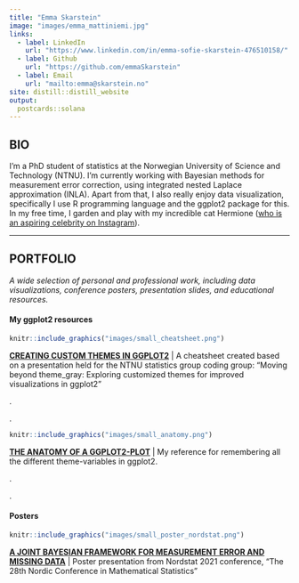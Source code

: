 ```yaml
---
title: "Emma Skarstein"
image: "images/emma_mattiniemi.jpg"
links:
  - label: LinkedIn
    url: "https://www.linkedin.com/in/emma-sofie-skarstein-476510158/"
  - label: Github
    url: "https://github.com/emmaSkarstein"
  - label: Email
    url: "mailto:emma@skarstein.no"
site: distill::distill_website
output:
  postcards::solana
---
```


## BIO

I'm a PhD student of statistics at the Norwegian University of Science and Technology (NTNU). I'm currently working with Bayesian methods for measurement error correction, using integrated nested Laplace approximation (INLA). Apart from that, I also really enjoy data visualization, specifically I use R programming language and the ggplot2 package for this. In my free time, I garden and play with my incredible cat Hermione ([who is an aspiring celebrity on Instagram](https://www.instagram.com/tiny.hermione.the.cat/)).
 
 
---

## PORTFOLIO

*A wide selection of personal and professional work, including data visualizations, conference posters, presentation slides, and educational resources.*

#### My ggplot2 resources

::: {.floatting}

```r
knitr::include_graphics("images/small_cheatsheet.png")
```

:::

**[CREATING CUSTOM THEMES IN GGPLOT2](https://emmaskarstein.github.io/images/cheatsheets_themes.pdf)** | A cheatsheet created based on a presentation held for the NTNU statistics group coding group: "Moving beyond theme_gray: Exploring customized themes for improved visualizations in ggplot2"

.  

.  


::: {.floatting}

```r
knitr::include_graphics("images/small_anatomy.png")
```

:::

**[THE ANATOMY OF A GGPLOT2-PLOT](https://emmaskarstein.github.io/images/anatomy_of_ggplot.pdf)** | My reference for remembering all the different theme-variables in ggplot2.

.  

.  

#### Posters

::: {.floatting}

```r
knitr::include_graphics("images/small_poster_nordstat.png")
```

:::


**[A JOINT BAYESIAN FRAMEWORK FOR MEASUREMENT ERROR AND MISSING DATA](https://emmaskarstein.github.io/images/Poster_Nordstat.pdf)** | Poster presentation from Nordstat 2021 conference, "The 28th Nordic Conference in Mathematical Statistics"


